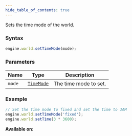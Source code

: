 ```yaml
---
hide_table_of_contents: true
---
```



Sets the time mode of the world.

### Syntax

```js
engine.world.setTimeMode(mode);
```

### Parameters

| Name   | Type                              | Description           |
| ------ | --------------------------------- | --------------------- |
| `mode` | [`TimeMode`](/sdk/types/TimeMode) | The time mode to set. |

### Example

```js
// Set the time mode to fixed and set the time to 3AM
engine.world.setTimeMode('fixed');
engine.world.setTime(3 * 3600);
```

**Available on:** <ClientTag />
